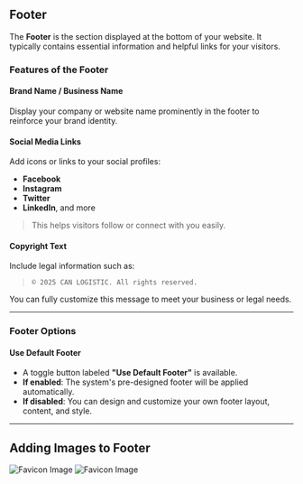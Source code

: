 ## Footer

The **Footer** is the section displayed at the bottom of your website. It typically contains essential information and helpful links for your visitors.

### Features of the Footer

#### Brand Name / Business Name

Display your company or website name prominently in the footer to reinforce your brand identity.

#### Social Media Links

Add icons or links to your social profiles:

- **Facebook**
- **Instagram**
- **Twitter**
- **LinkedIn**, and more

> This helps visitors follow or connect with you easily.

#### Copyright Text

Include legal information such as:

> `© 2025 CAN LOGISTIC. All rights reserved.`

You can fully customize this message to meet your business or legal needs.

---

### Footer Options

#### Use Default Footer

- A toggle button labeled **"Use Default Footer"** is available.
- **If enabled**: The system's pre-designed footer will be applied automatically.
- **If disabled**: You can design and customize your own footer layout, content, and style.

---

## Adding Images to Footer

![Favicon Image](/images/website/footer2.png)
![Favicon Image](/images/website/footer.png)
